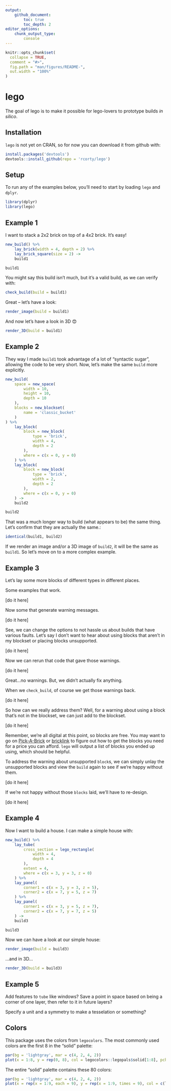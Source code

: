 ```yaml
---
output:
    github_document:
        toc: true
        toc_depth: 2
editor_options:
    chunk_output_type:
        console
---
```


<!-- README.md is generated from README.Rmd. Please edit that file -->

```r
knitr::opts_chunk$set(
  collapse = TRUE,
  comment = "#>",
  fig.path = "man/figures/README-",
  out.width = "100%"
)
```

# lego

The goal of lego is to make it possible for lego-lovers to prototype builds _in silico_.

## Installation

`lego` is not yet on CRAN, so for now you can download it from github with:

```r
install.packages('devtools')
devtools::install_github(repo = 'rcorty/lego')
```

## Setup

To run any of the examples below, you'll need to start by loading `lego` and `dplyr`.

```r
library(dplyr)
library(lego)
```

## Example 1

I want to stack a 2x2 brick on top of a 4x2 brick.
It's easy!

```r
new_build() %>% 
    lay_brick(width = 4, depth = 2) %>% 
    lay_brick_square(size = 2) ->
    build1

build1
```

You might say this build isn't much, but it's a valid build, as we can verify with:

```r
check_build(build = build1)
```

Great -- let's have a look:

```r
render_image(build = build1)
```

And now let's have a look in 3D 😍

```r
render_3D(build = build1)
```

## Example 2

They way I made `build1` took advantage of a lot of "syntactic sugar", allowing the code to be very short.
Now, let's make the same `build` more explicitly.

```r
new_build(
    space = new_space(
        width = 10,
        height = 10,
        depth = 10
    ),
    blocks = new_blockset(
        name = 'classic_bucket'
    )
) %>% 
    lay_block(
        block = new_block(
            type = 'brick',
            width = 4, 
            depth = 2
        ),
        where = c(x = 0, y = 0)
    ) %>% 
    lay_block(
        block = new_block(
            type = 'brick',
            width = 2, 
            depth = 2
        ),
        where = c(x = 0, y = 0)
    ) ->
    build2

build2
```

That was a much longer way to build (what appears to be) the same thing.
Let's confirm that they are actually the same.:

```r
identical(build1, build2)
```

If we render an image and/or a 3D image of `build2`, it will be the same as `build1`.
So let's move on to a more complex example.

## Example 3

Let's lay some more blocks of different types in different places.

Some examples that work.

[do it here]

Now some that generate warning messages.

[do it here]

See, we can change the options to not hassle us about builds that have various faults.
Let's say I don't want to hear about using blocks that aren't in my blockset or placing blocks unsupported.

[do it here]

Now we can rerun that code that gave those warnings.

[do it here]

Great...no warnings.
But, we didn't actually fix anything.

When we `check_build`, of course we get those warnings back.

[do it here]

So how can we really address them?
Well, for a warning about using a block that's not in the blockset, we can just add to the blockset.

[do it here]

Remember, we're all digital at this point, so blocks are free.
You may want to go on [Pick-A-Brick](https://shop.lego.com/en-US/Pick-a-Brick) or [bricklink](https://www.bricklink.com/v2/main.page) to figure out how to get the blocks you need for a price you can afford.
`lego` will output a list of blocks you ended up using, which should be helpful.

To address the warning about unsupported `block`s, we can simply unlay the unsupported blocks and view the `build` again to see if we're happy without them.

[do it here]

If we're not happy without those `blocks` laid, we'll have to re-design.

[do it here]


## Example 4

Now I want to build a house.
I can make a simple house with:

```r
new_build() %>% 
    lay_tube(
        cross_section = lego_rectangle(
            width = 4,
            depth = 4
        ),
        extent = 4,
        where = c(x = 3, y = 3, z = 0)
    ) %>% 
    lay_panel(
        corner1 = c(x = 3, y = 3, z = 5),
        corner2 = c(x = 7, y = 5, z = 7)
    ) %>% 
    lay_panel(
        corner1 = c(x = 3, y = 5, z = 7),
        corner2 = c(x = 7, y = 7, z = 5)
    ) ->
    build3

build3
```

Now we can have a look at our simple house:

```r
render_image(build = build3)
```

...and in 3D...

```r
render_3D(build = build3)
```


## Example 5

Add features to `tube` like windows?
Save a point in space based on being a corner of one layer, then refer to it in future layers?

Specify a unit and a symmetry to make a tesselation or something?

## Colors

This package uses the colors from `legocolors`.  The most commonly used colors are the first 8 in the "solid" palette:

```r
par(bg = 'lightgray', mar = c(4, 2, 4, 2))
plot(x = 1:8, y = rep(0, 8), col = legocolors::legopals$solid[1:8], pch = 15, cex = 6, axes = FALSE, xlab = NA, ylab = NA, main = 'The first 8 colors of the "solid" palette')
```

The entire "solid" palette contains these 80 colors:

```r
par(bg = 'lightgray', mar = c(4, 2, 4, 2))
plot(x = rep(x = 1:9, each = 9), y = rep(x = 1:9, times = 9), col = c(legocolors::legopals$solid, NA), pch = 15, cex = 6, axes = FALSE, xlab = NA, ylab = NA, main = 'The 80 colors of the "solid" palette')
```

